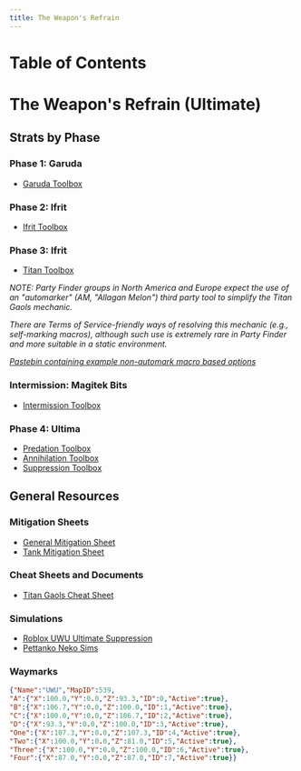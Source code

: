 ```yaml
---
title: The Weapon's Refrain
---
```



# Table of Contents
# The Weapon's Refrain (Ultimate)
## Strats by Phase
### Phase 1: Garuda
- [Garuda Toolbox](https://ff14.toolboxgaming.space/?id=359535529826261&preview=1)   
### Phase 2: Ifrit
- [Ifrit Toolbox](https://ff14.toolboxgaming.space/?id=562530446784261&preview=1) 
### Phase 3: Ifrit
- [Titan Toolbox](https://ff14.toolboxgaming.space/?id=463534803605261&preview=1)

*NOTE: Party Finder groups in North America and Europe expect the use of an "automarker" (AM, "Allagan Melon") third party tool to simplify the Titan Gaols mechanic.*

*There are Terms of Service-friendly ways of resolving this mechanic (e.g., self-marking macros), although such use is extremely rare in Party Finder and more suitable in a static environment.*

*[Pastebin containing example non-automark macro based options](https://pastebin.com/42br2VCq)*
### Intermission: Magitek Bits
- [Intermission Toolbox](https://ff14.toolboxgaming.space/?id=430631425646261&preview=1)
### Phase 4: Ultima
- [Predation Toolbox ](https://ff14.toolboxgaming.space/?id=530635345646261&preview=1)
- [Annihilation Toolbox ](https://ff14.toolboxgaming.space/?id=930637786646261&preview=1)
- [Suppression Toolbox ](https://ff14.toolboxgaming.space/?id=830635036646261&preview=1)
## General Resources
### Mitigation Sheets
- [General Mitigation Sheet](https://docs.google.com/spreadsheets/d/1V-FXFOW8pj87DtqT4KpKSbu3AZYI4diSjH1F-FyNt_o/edit?usp=sharing)
- [Tank Mitigation Sheet](https://docs.google.com/spreadsheets/d/13dpeUEBHFpLxX38gjC8oh1xEB4F7xBECI9BvycJEsfk/edit#gid=831820397)
### Cheat Sheets and Documents
- [Titan Gaols Cheat Sheet](https://github.com/naurffxiv/assets/blob/main/Toolbox%20Resources/UWU/TitanGaolsCheatSheet.png?raw=true)
### Simulations
- [Roblox UWU Ultimate Suppression](https://www.roblox.com/games/6789369178/UWU-Ultimate-Suppression)
- [Pettanko Neko Sims](https://pettanko-neko.itch.io/just-like-the-simulations)
### Waymarks
```json
{"Name":"UWU","MapID":539,
"A":{"X":100.0,"Y":0.0,"Z":93.3,"ID":0,"Active":true},
"B":{"X":106.7,"Y":0.0,"Z":100.0,"ID":1,"Active":true},
"C":{"X":100.0,"Y":0.0,"Z":106.7,"ID":2,"Active":true},
"D":{"X":93.3,"Y":0.0,"Z":100.0,"ID":3,"Active":true},
"One":{"X":107.3,"Y":0.0,"Z":107.3,"ID":4,"Active":true},
"Two":{"X":100.0,"Y":0.0,"Z":81.0,"ID":5,"Active":true},
"Three":{"X":100.0,"Y":0.0,"Z":100.0,"ID":6,"Active":true},
"Four":{"X":87.0,"Y":0.0,"Z":87.0,"ID":7,"Active":true}}
```